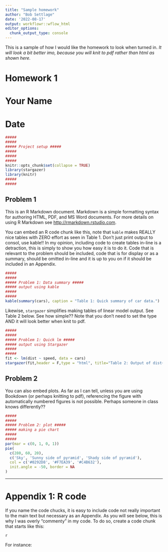```yaml
---
title: "Sample homework"
author: "Bob Settlage"
date: '2022-08-17'
output: workflowr::wflow_html
editor_options:
  chunk_output_type: console
---
```


This is a sample of how I would like the homework to look when turned in.  _It will look a bit better imo, because you will knit to pdf rather than html as shown here._

# Homework 1 
# Your Name 
# Date

```r
##### 
##### 
##### Project setup #####
##### 
##### 
##### 
knitr::opts_chunk$set(collapse = TRUE)
library(stargazer)
library(knitr)
##### 
##### 
```

## Problem 1

This is an R Markdown document. Markdown is a simple formatting syntax for authoring HTML, PDF, and MS Word documents. For more details on using R Markdown see <http://rmarkdown.rstudio.com>.

You can embed an R code chunk like this, note that `kable` makes REALLY nice tables with ZERO effort as seen in Table 1.  Don't just print output to consol, use kable!!  In my opinion, including code to create tables in-line is a detraction, this is simply to show you how easy it is to do it.  Code that is relevant to the problem should be included, code that is for display or as a summary, should be omitted in-line and it is up to you on if it should be included in an Appendix.

```r
##### 
##### 
##### Problem 1: Data summary #####
##### output using kable
##### 
##### 
kable(summary(cars), caption = "Table 1: Quick summary of car data.")
```

Likewise, `stargazer` simplifies making tables of linear model output.  See Table 2 below.  See how simple??  Note that you don't need to set the type AND it will look better when knit to pdf.
 
```r
##### 
##### 
##### Problem 1: Quick lm #####
##### output using Stargazer
##### 
##### 
fit <- lm(dist ~ speed, data = cars)
stargazer(fit,header = F,type = "html", title="Table 2: Output of dist~speed for cars data linear model")
```

## Problem 2

You can also embed plots. As far as I can tell, unless you are using Bookdown (or perhaps knitting to pdf), referencing the figure with automatically numbered figures is not possible.  Perhaps someone in class knows differently??  

```r
##### 
##### 
##### Problem 2: plot #####
##### making a pie chart
##### 
#####  
par(mar = c(0, 1, 0, 1))
pie(
  c(280, 60, 20),
  c('Sky', 'Sunny side of pyramid', 'Shady side of pyramid'),
  col = c('#0292D8', '#F7EA39', '#C4B632'),
  init.angle = -50, border = NA
)
```


---

# Appendix 1: R code

If you name the code chucks, it is easy to include code not really important to the main text but necessary as an Appendix.  As you will see below, this is why I was overly "commenty" in my code.  To do so, create a code chunk that starts like this:

```
{r Appendix, ref.label=c("setup","Problem1a","Problem1b","Problem2a"), echo=TRUE, eval=FALSE, tidy=FALSE, include=T}
```

For instance:

```r
  
```
